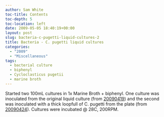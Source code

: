 ```yaml
---
author: Sam White
toc-title: Contents
toc-depth: 5
toc-location: left
date: 2009-05-05 18:40:19+00:00
layout: post
slug: bacteria-c-pugetti-liquid-cultures-2
title: Bacteria - C. pugetti liquid cultures
categories:
  - "2009"
  - "Miscellaneous"
tags:
  - bacterial culture
  - biphenyl
  - Cycloclasticus pugetii
  - marine broth
---
```


Started two 100mL cultures in 1x Marine Broth + biphenyl. One culture was inoculated from the original liquid culture (from [20090419](/Sam%27s+Working+Notebook+Jan-May+2009#sjw20090419)) and the second was inoculated with a thick loopfull of C. pugetti from the plate (from [20090424](/Sam%27s+Working+Notebook+Jan-May+2009#sjw20090424)). Cultures were incubated @ 28C, 200RPM.
